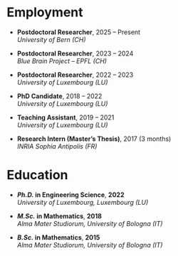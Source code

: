# Employment

- **Postdoctoral Researcher**, 2025 – Present  
  *University of Bern (CH)*

- **Postdoctoral Researcher**, 2023 – 2024  
  *Blue Brain Project – EPFL (CH)*

- **Postdoctoral Researcher**, 2022 – 2023  
  *University of Luxembourg (LU)*

- **PhD Candidate**, 2018 – 2022  
  *University of Luxembourg (LU)*

- **Teaching Assistant**, 2019 – 2021  
  *University of Luxembourg (LU)*

- **Research Intern (Master’s Thesis)**, 2017 (3 months)  
  *INRIA Sophia Antipolis (FR)*


# Education


- **_Ph.D._ in Engineering Science**, **2022**  
  *University of Luxembourg, Luxembourg (LU)*

- **_M.Sc._ in Mathematics**, **2018**  
  *Alma Mater Studiorum, University of Bologna (IT)*

- **_B.Sc._ in Mathematics**, **2015**                                                                
  *Alma Mater Studiorum, University of Bologna (IT)*
